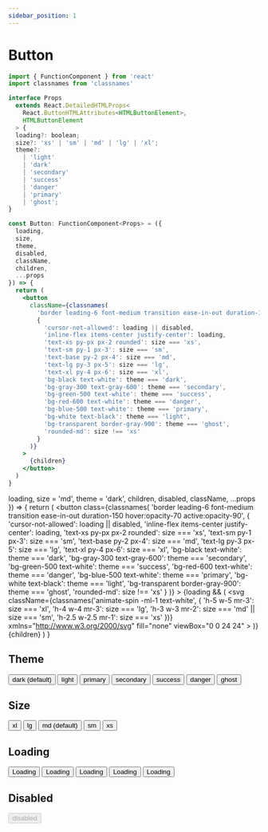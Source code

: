 ```yaml
---
sidebar_position: 1
---
```



# Button

```jsx title="components/Button/index.tsx"
import { FunctionComponent } from 'react'
import classnames from 'classnames'

interface Props
  extends React.DetailedHTMLProps<
    React.ButtonHTMLAttributes<HTMLButtonElement>,
    HTMLButtonElement
  > {
  loading?: boolean;
  size?: 'xs' | 'sm' | 'md' | 'lg' | 'xl';
  theme?:
    | 'light'
    | 'dark'
    | 'secondary'
    | 'success'
    | 'danger'
    | 'primary'
    | 'ghost';
}

const Button: FunctionComponent<Props> = ({
  loading,
  size,
  theme,
  disabled,
  className,
  children,
  ...props
}) => {
  return (
    <button
      className={classnames(
        'border leading-6 font-medium transition ease-in-out duration-150 hover:opacity-70 active:opacity-90',
        {
          'cursor-not-allowed': loading || disabled,
          'inline-flex items-center justify-center': loading,
          'text-xs py-px px-2 rounded': size === 'xs',
          'text-sm py-1 px-3': size === 'sm',
          'text-base py-2 px-4': size === 'md',
          'text-lg py-3 px-5': size === 'lg',
          'text-xl py-4 px-6': size === 'xl',
          'bg-black text-white': theme === 'dark',
          'bg-gray-300 text-gray-600': theme === 'secondary',
          'bg-green-500 text-white': theme === 'success',
          'bg-red-600 text-white': theme === 'danger',
          'bg-blue-500 text-white': theme === 'primary',
          'bg-white text-black': theme === 'light',
          'bg-transparent border-gray-900': theme === 'ghost',
          'rounded-md': size !== 'xs'
        }
      )}
    >
      {children}
    </button>
  )
}
```

  loading,
  size = 'md',
  theme = 'dark',
  children,
  disabled,
  className,
  ...props
}) => {
  return (
    <button
      class={classnames(
        'border leading-6 font-medium transition ease-in-out duration-150 hover:opacity-70 active:opacity-90',
        {
          'cursor-not-allowed': loading || disabled,
          'inline-flex items-center justify-center': loading,
          'text-xs py-px px-2 rounded': size === 'xs',
          'text-sm py-1 px-3': size === 'sm',
          'text-base py-2 px-4': size === 'md',
          'text-lg py-3 px-5': size === 'lg',
          'text-xl py-4 px-6': size === 'xl',
          'bg-black text-white': theme === 'dark',
          'bg-gray-300 text-gray-600': theme === 'secondary',
          'bg-green-500 text-white': theme === 'success',
          'bg-red-600 text-white': theme === 'danger',
          'bg-blue-500 text-white': theme === 'primary',
          'bg-white text-black': theme === 'light',
          'bg-transparent border-gray-900': theme === 'ghost',
          'rounded-md': size !== 'xs'
        }
      )}
    >
      {loading && (
        <svg
          className={classnames('animate-spin -ml-1  text-white', {
            'h-5 w-5 mr-3': size === 'xl',
            'h-4 w-4 mr-3': size === 'lg',
            'h-3 w-3 mr-2': size === 'md' || size === 'sm',
            'h-2.5 w-2.5 mr-1': size === 'xs'
          })}
          xmlns="http://www.w3.org/2000/svg"
          fill="none"
          viewBox="0 0 24 24"
        >
          <circle
            className="opacity-25"
            cx="12"
            cy="12"
            r="10"
            stroke="currentColor"
            strokeWidth="4"
          ></circle>
          <path
            className="opacity-75"
            fill="currentColor"
            d="M4 12a8 8 0 018-8V0C5.373 0 0 5.373 0 12h4zm2 5.291A7.962 7.962 0 014 12H0c0 3.042 1.135 5.824 3 7.938l3-2.647z"
          ></path>
        </svg>
      )}
      {children}
    </button>
  )
}

## Theme

<div class="arrange">
  <Button>dark (default)</Button>
  <Button theme="light">light</Button>
  <Button theme="primary">primary</Button>
  <Button theme="secondary">secondary</Button>
  <Button theme="success">success</Button>
  <Button theme="danger">danger</Button>
  <Button theme="ghost">ghost</Button>
</div>

## Size

<div class="arrange">
  <Button size="xl">xl</Button>
  <Button size="lg">lg</Button>
  <Button>md (default)</Button>
  <Button size="sm">sm</Button>
  <Button size="xs">xs</Button>
</div>

## Loading

<div class="arrange">
  <Button loading size="xl">
    Loading
  </Button>
  <Button loading size="lg">
    Loading
  </Button>
  <Button loading>Loading</Button>
  <Button loading size="sm">
    Loading
  </Button>
  <Button loading size="xs">
    Loading
  </Button>
</div>

## Disabled

<Button disabled>disabled</Button>
